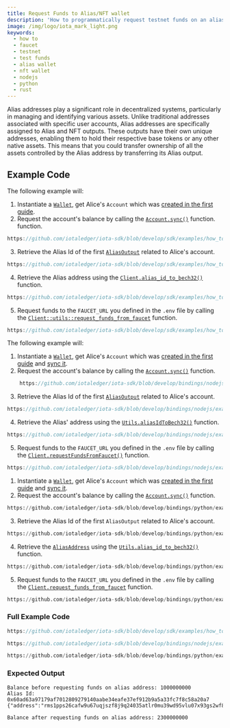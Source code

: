 ```yaml
---
title: Request Funds to Alias/NFT wallet
description: 'How to programmatically request testnet funds on an alias or nft address'
image: /img/logo/iota_mark_light.png
keywords:
  - how to
  - faucet
  - testnet
  - test funds
  - alias wallet
  - nft wallet
  - nodejs
  - python
  - rust
---
```



Alias addresses play a significant role in decentralized systems, particularly in managing and identifying various assets.
Unlike traditional addresses associated with specific user accounts, Alias addresses are specifically assigned to Alias
and NFT outputs. These outputs have their own unique addresses, enabling them to hold their respective base tokens or
any other native assets. This means that you could transfer ownership of all the assets controlled by the Alias address
by transferring its Alias output.

<AliasNFT />
<TipFaucet />

## Example Code

<Tabs groupId="language" queryString>
<TabItem value="rust" label="Rust">

The following example will:

1. Instantiate a [`Wallet`](https://docs.rs/iota-sdk/latest/iota_sdk/wallet/core/struct.Wallet.html), get Alice's `Account` which was
   [created in the first guide](../accounts-and-addresses/create-account.mdx).
2. Request the account's balance by calling the [`Account.sync()`](https://docs.rs/iota-sdk/latest/iota_sdk//wallet/account/struct.Account.html#method.sync) function.
   function.

<div className={'hide-code-block-extras'}>

```rust reference
https://github.com/iotaledger/iota-sdk/blob/develop/sdk/examples/how_tos/alias_wallet/request_funds.rs#L34
```

</div>

3. Retrieve the Alias Id of the first [`AliasOutput`](https://docs.rs/iota-sdk/latest/iota_sdk/types/block/output/alias/struct.AliasOutput.html) related to Alice's
   account.

<div className={'hide-code-block-extras'}>

```rust reference
https://github.com/iotaledger/iota-sdk/blob/develop/sdk/examples/how_tos/alias_wallet/request_funds.rs#L39
```

</div>

4. Retrieve the Alias address using the [`Client.alias_id_to_bech32()`](https://docs.rs/iota-sdk/latest/iota_sdk/client/core/struct.ClientInner.html#method.alias_id_to_bech32)
   function.

<div className={'hide-code-block-extras'}>

```rust reference
https://github.com/iotaledger/iota-sdk/blob/develop/sdk/examples/how_tos/alias_wallet/request_funds.rs#L43
```

</div>

5. Request funds to the `FAUCET_URL` you defined in the `.env` file by calling the [`Client::utils::request_funds_from_faucet`](https://docs.rs/iota-sdk/latest/iota_sdk/client/utils/fn.request_funds_from_faucet.html) function.

<div className={'hide-code-block-extras'}>

```rust reference
https://github.com/iotaledger/iota-sdk/blob/develop/sdk/examples/how_tos/alias_wallet/request_funds.rs#L44
```

</div>

</TabItem>
<TabItem value="typescript-node" label="Typescript (Node.js)">

The following example will:

1. Instantiate a [`Wallet`](https://docs.rs/iota-sdk/latest/iota_sdk/wallet/core/struct.Wallet.html), get Alice's `Account` which was
   [created in the first guide](../accounts-and-addresses/create-account.mdx) and [sync it](../accounts-and-addresses/check-balance.mdx).
2. Request the account's balance by calling the [`Account.sync()`](../../../references/nodejs/classes/Account/#sync)
   function.

<div className={'hide-code-block-extras'}>

```typescript reference
    https://github.com/iotaledger/iota-sdk/blob/develop/bindings/nodejs/examples/how_tos/alias_wallet/request-funds.ts#L29
```

</div>

3. Retrieve the Alias Id of the first [`AliasOutput`](../../../references/nodejs/classes/AliasOutput/) related to Alice's
   account.

<div className={'hide-code-block-extras'}>

```typescript reference
https://github.com/iotaledger/iota-sdk/blob/develop/bindings/nodejs/examples/how_tos/alias_wallet/request-funds.ts#L36
```

</div>

4. Retrieve the Alias' address using the [`Utils.aliasIdToBech32()`](../../../references/nodejs/classes/Utils/#aliasidtobech32)
   function.

<div className={'hide-code-block-extras'}>

```typescript reference
https://github.com/iotaledger/iota-sdk/blob/develop/bindings/nodejs/examples/how_tos/alias_wallet/request-funds.ts#L40-L43
```

</div>

5. Request funds to the `FAUCET_URL` you defined in the `.env` file by calling the [`Client.requestFundsFromFaucet()`](../../../references/nodejs/classes/Client/#requestfundsfromfaucet) function.

<div className={'hide-code-block-extras'}>

```typescript reference
https://github.com/iotaledger/iota-sdk/blob/develop/bindings/nodejs/examples/how_tos/alias_wallet/request-funds.ts#L44-L46
```

</div>

</TabItem>
<TabItem value="python" label="Python">

1. Instantiate a [`Wallet`](https://docs.rs/iota-sdk/latest/iota_sdk/wallet/core/struct.Wallet.html), get Alice's `Account` which was
   [created in the first guide](../accounts-and-addresses/create-account.mdx) and [sync it](../accounts-and-addresses/check-balance.mdx).
2. Request the account's balance by calling the [`Account.sync()`](../../../references/python/iota_sdk/wallet/account/#sync)
   function.

<div className={'hide-code-block-extras'}>

```python reference
https://github.com/iotaledger/iota-sdk/blob/develop/bindings/python/examples/how_tos/alias_wallet/request_funds.py#L16
```

</div>

3. Retrieve the Alias Id of the first `AliasOutput` related to Alice's account.

<div className={'hide-code-block-extras'}>

```python reference
https://github.com/iotaledger/iota-sdk/blob/develop/bindings/python/examples/how_tos/alias_wallet/request_funds.py#L22
```

</div>

4. Retrieve the [`AliasAddress`](../../../references/python/iota_sdk/types/address/#aliasaddress-objects) using the [`Utils.alias_id_to_bech32()`](../../../references/python/iota_sdk/utils/#alias_id_to_bech32)
   function.

<div className={'hide-code-block-extras'}>

```python reference
https://github.com/iotaledger/iota-sdk/blob/develop/bindings/python/examples/how_tos/alias_wallet/request_funds.py#L26-L7
```

</div>

5. Request funds to the `FAUCET_URL` you defined in the `.env` file by calling the
   [`Client.request_funds_from_faucet`](../../../references/python/iota_sdk/client/_utils/#request_funds_from_faucet)
   function.

<div className={'hide-code-block-extras'}>

```python reference
https://github.com/iotaledger/iota-sdk/blob/develop/bindings/python/examples/how_tos/alias_wallet/request_funds.py#L28-L29
```

</div>

</TabItem>
</Tabs>

### Full Example Code

<Tabs groupId="language" queryString>
<TabItem value="rust" label="Rust">

```rust reference
https://github.com/iotaledger/iota-sdk/blob/develop/sdk/examples/how_tos/alias_wallet/request_funds.rs
```

</TabItem>
<TabItem value="typescript-node" label="Typescript (Node.js)">

```typescript reference
https://github.com/iotaledger/iota-sdk/blob/develop/bindings/nodejs/examples/how_tos/alias_wallet/request-funds.ts
```

</TabItem>
<TabItem value="python" label="Python">

```python reference
https://github.com/iotaledger/iota-sdk/blob/develop/bindings/python/examples/how_tos/alias_wallet/request_funds.py
```

</TabItem>
</Tabs>

### Expected Output

```plaintext
Balance before requesting funds on alias address: 1000000000
Alias Id: 0x60ad63a97179af7012809279140aabe34eafe37ef912b9a5a33fc7f8c58a20a7
{"address":"rms1pps26cafw9u67uqjszf8j9q24035atlr0mu39wd95vlu07x93gs2wf8n29a","waitingRequests":1}

Balance after requesting funds on alias address: 2300000000
```
